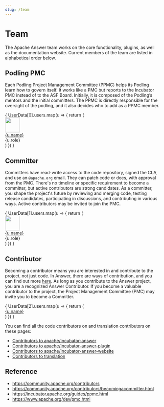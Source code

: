 ```yaml
---
slug: /team
---
```



# Team

The Apache Answer team works on the core functionality, plugins, as well as the documentation website. Current members of the team are listed in alphabetical order below.


## Podling PMC

Each Podling Project Management Committee (PPMC) helps its Podling learn how to govern itself. It works like a PMC but reports to the Incubator PMC instead of to the ASF Board. Initially, it is composed of the Podling’s mentors and the initial committers. The PPMC is directly responsible for the oversight of the podling, and it also decides who to add as a PPMC member.

<div className="row">
  {
    UserData[0].users.map(u => {
      return (
        <div key={u.name} className="col-xl-3 col-lg-4 col-md-4 col-sm-6 col-12 d-flex mb-4">
            <img src={u.avatar} width="48" height="48" className="rounded me-2 lh-normal" />
            <div>
              <a href={u.github} target="_blank" className="d-block lh-base">{u.name}</a>
              <div className="fs-14 text-secondary">{u.role}</div>
            </div>
        </div>
      )
    })
  }
</div>

## Committer

Committers have read-write access to the code repository, signed the CLA, and use an `@apache.org` email. They can patch code or docs, with approval from the PMC. There's no timeline or specific requirement to become a committer, but active contributors are strong candidates. As a committer, you shape the project's future by reviewing and merging code, testing release candidates, participating in discussions, and contributing in various ways. Active contributors may be invited to join the PMC.

<div className="row">
  {
    UserData[1].users.map(u => {
      return (
        <div key={u.name} className="col-xl-3 col-lg-4 col-md-4 col-sm-6 col-12 d-flex mb-4">
            <img src={u.avatar} width="48" height="48" className="rounded me-2 lh-normal" />
            <div>
              <a href={u.github} target="_blank" className="d-block lh-base">{u.name}</a>
              <div className="fs-14 text-secondary">{u.role}</div>
            </div>
        </div>
      )
    })
  }
</div>

## Contributor

Becoming a contributor means you are interested in and contribute to the project, not just code. In Answer, there are ways of contribution, and you can find out more [here](/community/contributing). As long as you contribute to the Answer project, you are a recognized Answer Contributor. If you become a valuable contributor to the project, the Project Management Committee (PMC) may invite you to become a Committer.

<div className="row mb-3">
  {
    UserData[2].users.map(u => {
      return (
        <div key={u.name} className="col-xl-3 col-lg-4 col-md-4 col-sm-6 col-12 d-flex mb-1">
          <a href={u.github} target="_blank">{u.name}</a>
        </div>
      )
    })
  }
</div>

You can find all the code contributors on and translation contributors on these pages:

- [Contributors to apache/incubator-answer](https://github.com/apache/incubator-answer/graphs/contributors)
- [Contributors to apache/incubator-answer-plugin](https://github.com/apache/incubator-answer-plugin/graphs/contributors)
- [Contributors to apache/incubator-answer-website](https://github.com/apache/incubator-answer-website/graphs/contributors)
- [Contributors to translation](https://crowdin.com/project/answer/reports/top-members)

## Reference

- https://community.apache.org/contributors
- https://community.apache.org/contributors/becomingacommitter.html
- https://incubator.apache.org/guides/ppmc.html
- https://www.apache.org/dev/pmc.html
